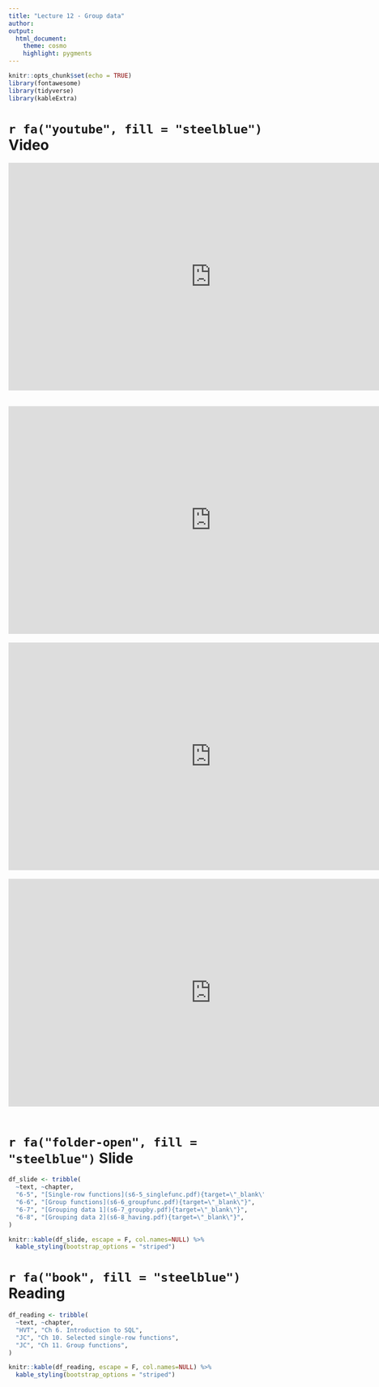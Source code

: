 ```yaml
---
title: "Lecture 12 - Group data"
author:
output: 
  html_document:
    theme: cosmo
    highlight: pygments
---
```


```r
knitr::opts_chunk$set(echo = TRUE)
library(fontawesome)
library(tidyverse)
library(kableExtra)
```

# `r fa("youtube", fill = "steelblue")` Video

<iframe width="800" height="450" src="https://www.youtube.com/embed/qLTegmGkBDE" frameborder="0" allow="accelerometer; autoplay; encrypted-media; gyroscope; picture-in-picture" allowfullscreen data-external="1"></iframe>  
<br>
<iframe width="800" height="450" src="https://www.youtube.com/embed/T0NLb984fOA" frameborder="0" allow="accelerometer; autoplay; encrypted-media; gyroscope; picture-in-picture" allowfullscreen data-external="1"></iframe>  
<br>
<iframe width="800" height="450" src="https://www.youtube.com/embed/0Kh6yYQl6VU" frameborder="0" allow="accelerometer; autoplay; encrypted-media; gyroscope; picture-in-picture" allowfullscreen data-external="1"></iframe>  
<br>
<iframe width="800" height="450" src="https://www.youtube.com/embed/BF3fuCv1dX4" frameborder="0" allow="accelerometer; autoplay; encrypted-media; gyroscope; picture-in-picture" allowfullscreen data-external="1"></iframe>  
<br>

# `r fa("folder-open", fill = "steelblue")` Slide
``` r
df_slide <- tribble(
  ~text, ~chapter,
  "6-5", "[Single-row functions](s6-5_singlefunc.pdf){target=\"_blank\"}",
  "6-6", "[Group functions](s6-6_groupfunc.pdf){target=\"_blank\"}",
  "6-7", "[Grouping data 1](s6-7_groupby.pdf){target=\"_blank\"}",
  "6-8", "[Grouping data 2](s6-8_having.pdf){target=\"_blank\"}",
)

knitr::kable(df_slide, escape = F, col.names=NULL) %>%
  kable_styling(bootstrap_options = "striped")
```

# `r fa("book", fill = "steelblue")` Reading
``` r
df_reading <- tribble(
  ~text, ~chapter,
  "HVT", "Ch 6. Introduction to SQL",
  "JC", "Ch 10. Selected single-row functions",
  "JC", "Ch 11. Group functions",
)

knitr::kable(df_reading, escape = F, col.names=NULL) %>%
  kable_styling(bootstrap_options = "striped")
```

